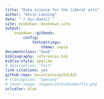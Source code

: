 ```yaml
---
title: "Data science for the liberal arts"
author: "Kevin Lanning"
date: "`r Sys.Date()`"
site: bookdown::bookdown_site
output: 
    bookdown::gitbook:
        config:
            fontsettings:
                theme: sepia
documentclass: "book"
bibliography: references.bib
biblio-style: apalike
# description: "Test"
link-citations: yes
github-repo: kevinlanning/DSLA25
# classoption: "openany"
# cover-image: images/chihuahuamuffin.png
urlcolor: blue
---
```

# {-} 
